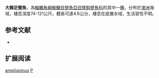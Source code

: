 {{Speciesbox
| name = 大棘足躄魚
| status = NE
| status_system = IUCN3.1
| genus = Pezichthys
| species = amplispinus
| authority = Last & Gledhill, 2009
| synonyms = 
}}
'''大棘足躄魚'''，為[[輻鰭魚綱|輻鰭魚綱]][[鮟鱇目|鮟鱇目]][[躄魚亞目|躄魚亞目]][[臂鈎躄魚科|臂鈎躄魚科]]的其中一[[種|種]]，分布於[[澳洲|澳洲]]海域，棲息深度74-121公尺，體長可達4.6公分，棲息在底層水域，生活習性不明。
==参考文献==
{{refbegin}}
*{{FishBase_species|genus=Pezichthys|species=amplispinus|year=2014|month=2}}
{{refend}}
== 扩展阅读 ==
{{refbegin}}
{{wikispecies-inline|Pezichthys amplispinus|大棘足躄魚}}
{{refend}}
{{Taxonbar|from=Q5600845}}

[[Category:足躄魚屬|amplispinus]]
[[Category:2009年描述的魚類|P]]


{{魚類小作品}}